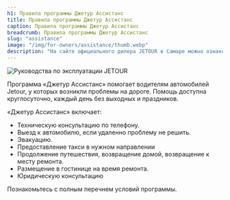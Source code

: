 ```yaml
---
h1: Правила программы Джетур Ассистанс
title: Правила программы Джетур Ассистанс
caption: Правила программы Джетур Ассистанс
breadcrumb: Правила программы Джетур Ассистанс
slug: "assistance"
image: "/img/for-owners/assistance/thumb.webp"
description: "На сайте официального дилера JETOUR в Самаре можно ознакомиться и скачать руководство по эксплуатации для всех моделей JETOUR, чтобы быть в курсе правил и особенностей эксплуатации автомобилей."
---
```



<picture>
	<img src="/img/for-owners/assistance/thumb.webp" class="w-full mb-12" alt="Руководства по эксплуатации JETOUR" />
</picture>

Программа «Джетур Ассистанс» помогает водителям автомобилей Jetour, у которых возникли проблемы на дороге. Помощь доступна круглосуточно, каждый день без выходных и праздников.

«Джетур Ассистанс» включает:

+ Техническую консультацию по телефону.
+ Выезд к автомобилю, если удаленно проблему не решить.
+ Эвакуацию.
+ Предоставление такси в нужном направлении
+ Продолжение путешествия, возвращение домой, возвращение к месту ремонта.
+ Размещение в гостинице на время ремонта.
+ Юридическую консультацию

Познакомьтесь с полным перечнем условий программы.

<FeedbackForm title="Узнать подробнее" />
